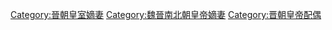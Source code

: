 [[Category:晉朝皇室嫡妻|Category:晉朝皇室嫡妻]]
[[Category:魏晉南北朝皇帝嫡妻|Category:魏晉南北朝皇帝嫡妻]]
[[Category:晋朝皇帝配偶|Category:晋朝皇帝配偶]]